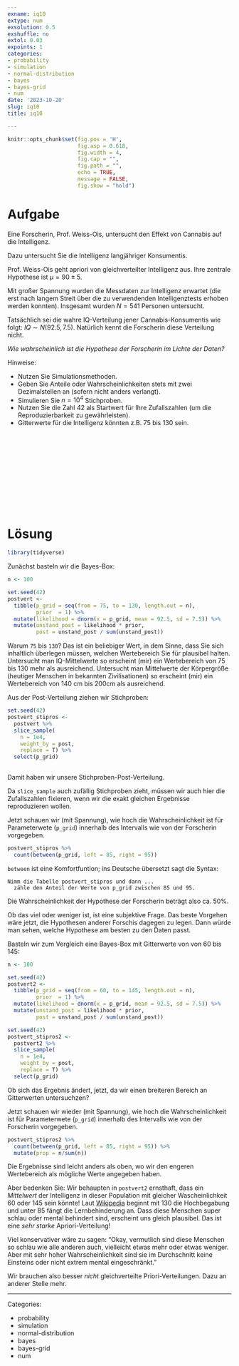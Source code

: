 ```yaml
---
exname: iq10
extype: num
exsolution: 0.5
exshuffle: no
extol: 0.03
expoints: 1
categories:
- probability
- simulation
- normal-distribution
- bayes
- bayes-grid
- num
date: '2023-10-20'
slug: iq10
title: iq10

---
```







```r
knitr::opts_chunk$set(fig.pos = 'H',
                      fig.asp = 0.618,
                      fig.width = 4,
                      fig.cap = "", 
                      fig.path = "",
                      echo = TRUE, 
                      message = FALSE,
                      fig.show = "hold")
```







# Aufgabe

Eine Forscherin, Prof. Weiss-Ois, untersucht den Effekt von Cannabis auf die Intelligenz.

Dazu untersucht Sie die Intelligenz langjähriger Konsumentis.

Prof. Weiss-Ois geht apriori von gleichverteilter Intelligenz aus. 
Ihre zentrale Hypothese ist $\mu = 90\pm5$.
 

Mit großer Spannung wurden die Messdaten zur Intelligenz erwartet (die erst nach langem Streit über die zu verwendenden Intelligenztests erhoben werden konnten).
Insgesamt wurden $N=541$ Personen untersucht.


Tatsächlich sei die wahre IQ-Verteilung jener Cannabis-Konsumentis wie folgt: $IQ \sim N(92.5, 7.5)$. 
Natürlich kennt die Forscherin diese Verteilung nicht.

*Wie wahrscheinlich ist die Hypothese der Forscherin im Lichte der Daten?*



Hinweise:

- Nutzen Sie Simulationsmethoden.
- Geben Sie Anteile oder Wahrscheinlichkeiten stets mit zwei Dezimalstellen an (sofern nicht anders verlangt).
- Simulieren Sie $n=10^4$ Stichproben.
- Nutzen Sie die Zahl 42 als Startwert für Ihre Zufallszahlen (um die Reproduzierbarkeit zu gewährleisten).
- Gitterwerte für die Intelligenz könnten z.B. 75 bis 130 sein.


</br>
</br>
</br>
</br>
</br>
</br>
</br>
</br>
</br>
</br>

# Lösung

```r
library(tidyverse)
```



Zunächst basteln wir die Bayes-Box:

```r
n <- 100

set.seed(42)
postvert <-
  tibble(p_grid = seq(from = 75, to = 130, length.out = n),
         prior  = 1) %>% 
  mutate(likelihood = dnorm(x = p_grid, mean = 92.5, sd = 7.5)) %>% 
  mutate(unstand_post = likelihood * prior,
         post = unstand_post / sum(unstand_post))
```


Warum `75` bis `130`? Das ist ein beliebiger Wert,
in dem Sinne, dass Sie sich inhaltlich überlegen müssen,
welchen Wertebereich Sie für plausibel halten.
Untersucht man IQ-Mittelwerte so erscheint (mir) ein Wertebereich von 75 bis 130 mehr als ausreichend.
Untersucht man Mittelwerte der Körpergröße (heutiger Menschen in bekannten Zivilisationen) so erscheint (mir) ein Wertebereich von 140 cm bis 200cm als ausreichend.


Aus der Post-Verteilung ziehen wir Stichproben:

```r
set.seed(42)
postvert_stipros <-
  postvert %>% 
  slice_sample(
    n = 1e4,
    weight_by = post,
    replace = T) %>% 
  select(p_grid)
  
```

Damit haben wir unsere Stichproben-Post-Verteilung.

Da `slice_sample` auch zufällig Stichproben zieht,
müssen wir auch hier die Zufallszahlen fixieren, wenn
wir die exakt gleichen Ergebnisse reproduzieren wollen.


Jetzt schauen wir (mit Spannung), wie hoch die Wahrscheinlichkeit ist für Parameterwete (`p_grid`) innerhalb des Intervalls wie von der Forscherin vorgegeben.

```r
postvert_stipros %>% 
  count(between(p_grid, left = 85, right = 95))
```


`between` ist eine Komfortfuntion; ins Deutsche übersetzt sagt die Syntax:

```
Nimm die Tabelle postvert_stipros und dann ...
  zähle den Anteil der Werte von p_grid zwischen 85 und 95.
```

Die Wahrscheinlichkeit der Hypothese der Forscherin beträgt also ca. 50%.

Ob das viel oder weniger ist, ist eine subjektive Frage.
Das beste Vorgehen wäre jetzt, die Hypothesen anderer Forschis dagegen zu legen.
Dann würde man sehen, welche Hypothese am besten zu den Daten passt.



Basteln wir zum Vergleich eine Bayes-Box mit Gitterwerte von von 60 bis 145:



```r
n <- 100

set.seed(42)
postvert2 <-
  tibble(p_grid = seq(from = 60, to = 145, length.out = n),
         prior  = 1) %>% 
  mutate(likelihood = dnorm(x = p_grid, mean = 92.5, sd = 7.5)) %>% 
  mutate(unstand_post = likelihood * prior,
         post = unstand_post / sum(unstand_post))

set.seed(42)
postvert_stipros2 <-
  postvert2 %>% 
  slice_sample(
    n = 1e4,
    weight_by = post,
    replace = T) %>% 
  select(p_grid)
```


Ob sich das Ergebnis ändert, jetzt, da wir einen breiteren Bereich an Gitterwerten untersuchzen?

Jetzt schauen wir wieder (mit Spannung), wie hoch die Wahrscheinlichkeit ist für Parameterwete (`p_grid`) innerhalb des Intervalls wie von der Forscherin vorgegeben.

```r
postvert_stipros2 %>% 
  count(between(p_grid, left = 85, right = 95)) %>% 
  mutate(prop = n/sum(n))
```

Die Ergebnisse sind leicht anders als oben, wo wir den engeren Wertebereich als mögliche Werte angegeben haben.

Aber bedenken Sie: Wir behaupten in `postvert2` ernsthaft, dass ein *Mittelwert* der Intelligenz in dieser Population mit gleicher Wascheinlichkeit 60 oder 145 sein könnte!
Laut [Wikipedia](https://de.wikipedia.org/wiki/Intelligenzminderung) beginnt mit 130 die Hochbegabung und unter 85 fängt die Lernbehinderung an.
Dass diese Menschen super schlau oder mental behindert sind, erscheint uns gleich plausibel.
Das ist eine *sehr starke* Apriori-Verteilung!

Viel konservativer wäre zu sagen: "Okay, vermutlich sind diese Menschen so schlau wie alle anderen auch,
vielleicht etwas mehr oder etwas weniger. Aber mit sehr hoher Wahrscheinlichkeit sind sie im Durchschnitt keine Einsteins oder nicht extrem mental eingeschränkt."

Wir brauchen also besser *nicht* gleichverteilte Priori-Verteilungen.
Dazu an anderer Stelle mehr.







---

Categories: 

- probability
- simulation
- normal-distribution
- bayes
- bayes-grid
- num

